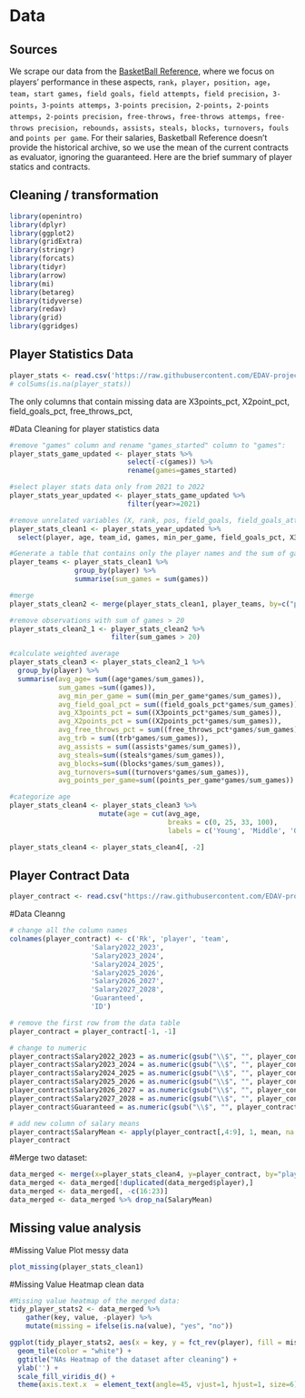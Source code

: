 # Data 

## Sources

We scrape our data from the [BasketBall Reference](https://www.basketball-reference.com/), where we focus on players' performance in these aspects, `rank`，`player`，`position`，`age`，`team`，`start games`，`field goals`，`field attempts`，`field precision`，`3-points`，`3-points attemps`，`3-points precision`，`2-points`，`2-points attemps`，`2-points precision`，`free-throws`，`free-throws attemps`，`free-throws precision`，`rebounds`，`assists`，`steals`，`blocks`，`turnovers`，`fouls` and `points per game`. For their salaries, Basketball Reference doesn't provide the historical archive, so we use the mean of the current contracts as evaluator, ignoring the guaranteed. Here are the brief summary of player statics and contracts. 

<!--to add a demo showing the data summary-->

## Cleaning / transformation

```r
library(openintro)
library(dplyr)
library(ggplot2)
library(gridExtra)
library(stringr)
library(forcats)
library(tidyr)
library(arrow)
library(mi)
library(betareg)
library(tidyverse)
library(redav)
library(grid)
library(ggridges)
```

<!--how to left join, names, team-->
## Player Statistics Data
```r
player_stats <- read.csv('https://raw.githubusercontent.com/EDAV-project-14/NBA_Salary_Predictor/main/assets/player_stats_total.csv')
# colSums(is.na(player_stats))
```
The only columns that contain missing data are X3points_pct, X2point_pct, field_goals_pct, free_throws_pct, 

#Data Cleaning for player statistics data
```r
#remove "games" column and rename "games_started" column to "games":
player_stats_game_updated <- player_stats %>% 
                             select(-c(games)) %>% 
                             rename(games=games_started)

#select player stats data only from 2021 to 2022
player_stats_year_updated <- player_stats_game_updated %>% 
                             filter(year>=2021)

#remove unrelated variables (X, rank, pos, field_goals, field_goals_attempts, X3points, X3_points_attempts, X2points, X2points_attempts, freethrows, freethrows_attempts, orb, drb, personal_fouls). 
player_stats_clean1 <- player_stats_year_updated %>% 
  select(player, age, team_id, games, min_per_game, field_goals_pct, X3points_pct, X2points_pct, free_throws_pct, trb, assists, steals, blocks, turnovers, points_per_game, year)

#Generate a table that contains only the player names and the sum of games (from 2020-2021):
player_teams <- player_stats_clean1 %>%
                group_by(player) %>% 
                summarise(sum_games = sum(games)) 
```


```r
#merge
player_stats_clean2 <- merge(player_stats_clean1, player_teams, by=c("player"))

#remove observations with sum of games > 20
player_stats_clean2_1 <- player_stats_clean2 %>% 
                         filter(sum_games > 20)
```


```r
#calculate weighted average
player_stats_clean3 <- player_stats_clean2_1 %>%
  group_by(player) %>%
  summarise(avg_age= sum((age*games/sum_games)),
            sum_games =sum((games)), 
            avg_min_per_game = sum((min_per_game*games/sum_games)), 
            avg_field_goal_pct = sum((field_goals_pct*games/sum_games)), 
            avg_X3points_pct = sum((X3points_pct*games/sum_games)), 
            avg_X2points_pct = sum((X2points_pct*games/sum_games)), 
            avg_free_throws_pct = sum((free_throws_pct*games/sum_games)), 
            avg_trb = sum((trb*games/sum_games)), 
            avg_assists = sum((assists*games/sum_games)), 
            avg_steals=sum((steals*games/sum_games)), 
            avg_blocks=sum((blocks*games/sum_games)), 
            avg_turnovers=sum((turnovers*games/sum_games)), 
            avg_points_per_game=sum((points_per_game*games/sum_games)) )

#categorize age
player_stats_clean4 <- player_stats_clean3 %>% 
                      mutate(age = cut(avg_age, 
                                       breaks = c(0, 25, 33, 100), 
                                       labels = c('Young', 'Middle', 'Old')) )

player_stats_clean4 <- player_stats_clean4[, -2]
```

## Player Contract Data
```r
player_contract <- read.csv("https://raw.githubusercontent.com/EDAV-project-14/NBA_Salary_Predictor/main/assets/player_contract.csv")
```

#Data Cleanng
```r
# change all the column names
colnames(player_contract) <- c('Rk', 'player', 'team', 
                    'Salary2022_2023',
                    'Salary2023_2024',
                    'Salary2024_2025',
                    'Salary2025_2026',
                    'Salary2026_2027',
                    'Salary2027_2028',
                    'Guaranteed',
                    'ID')

# remove the first row from the data table
player_contract = player_contract[-1, -1]

# change to numeric
player_contract$Salary2022_2023 = as.numeric(gsub("\\$", "", player_contract$Salary2022_2023))
player_contract$Salary2023_2024 = as.numeric(gsub("\\$", "", player_contract$Salary2023_2024))
player_contract$Salary2024_2025 = as.numeric(gsub("\\$", "", player_contract$Salary2024_2025))
player_contract$Salary2025_2026 = as.numeric(gsub("\\$", "", player_contract$Salary2025_2026))
player_contract$Salary2026_2027 = as.numeric(gsub("\\$", "", player_contract$Salary2026_2027))
player_contract$Salary2027_2028 = as.numeric(gsub("\\$", "", player_contract$Salary2027_2028))
player_contract$Guaranteed = as.numeric(gsub("\\$", "", player_contract$Guaranteed))

# add new column of salary means
player_contract$SalaryMean <- apply(player_contract[,4:9], 1, mean, na.rm = TRUE)
player_contract
```


#Merge two dataset:
```r
data_merged <- merge(x=player_stats_clean4, y=player_contract, by="player", all.x = TRUE)
data_merged <- data_merged[!duplicated(data_merged$player),]
data_merged <- data_merged[, -c(16:23)] 
data_merged <- data_merged %>% drop_na(SalaryMean)
```


## Missing value analysis

<!--to numeric, isnan, change team issue-->
#Missing Value Plot messy data
```r
plot_missing(player_stats_clean1)
```

#Missing Value Heatmap clean data
```r
#Missing value heatmap of the merged data:
tidy_player_stats2 <- data_merged %>% 
    gather(key, value, -player) %>% 
    mutate(missing = ifelse(is.na(value), "yes", "no"))

ggplot(tidy_player_stats2, aes(x = key, y = fct_rev(player), fill = missing)) +
  geom_tile(color = "white") + 
  ggtitle("NAs Heatmap of the dataset after cleaning") +
  ylab('') + 
  scale_fill_viridis_d() + 
  theme(axis.text.x  = element_text(angle=45, vjust=1, hjust=1, size=6), axis.text.y = element_text(size=5))
```





